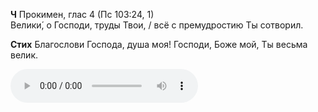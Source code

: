 **Ч** Прокимен, глас 4 (Пс 103:24, 1)  
Велики́, о Господи, труды Твои, / всё с премудростию Ты сотворил.

**Стих** Благослови Господа, душа моя! Господи, Боже мой, Ты весьма велик.

<div ref={props.ref}>
    <audio controls>
        <source
            src="https://psmb-neos-resources.hb.bizmrg.com/target/psmb/3c505f694548e531493ef669f394cbf610822e22/%D0%93%D0%BB%D0%B0%D1%81%204.mp3"
            type="audio/mpeg"
        />
    </audio>
</div>
